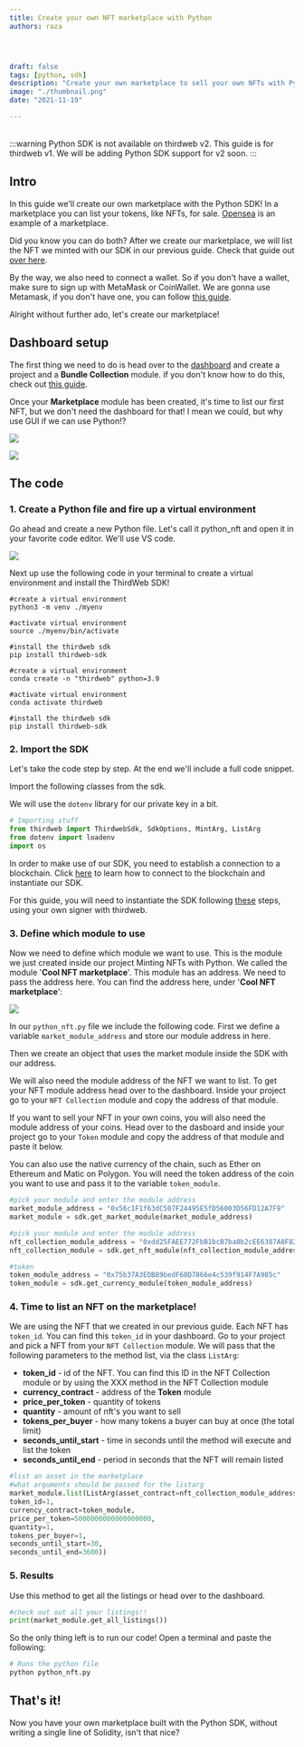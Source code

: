 ```yaml
---
title: Create your own NFT marketplace with Python
authors: raza




draft: false
tags: [python, sdk]
description: "Create your own marketplace to sell your own NFTs with Python"
image: "./thumbnail.png"
date: "2021-11-19"

---
```


<br />
:::warning
Python SDK is not available on thirdweb v2. This guide is for thirdweb v1. We will be adding Python SDK support for v2 soon.
:::

## Intro

In this guide we'll create our own marketplace with the Python SDK! In a marketplace you can list your tokens, like NFTs, for sale. [Opensea](https://opensea.io/) is an example of a marketplace.

Did you know you can do both? After we create our marketplace, we will list the NFT we minted with our SDK in our previous guide. Check that guide out [over here](/guides/mint-nft-collection-with-python-sdk).

By the way, we also need to connect a wallet. So if you don't have a wallet, make sure to sign up with MetaMask or CoinWallet. We are gonna use Metamask, if you don't have one, you can follow [this guide](/guides/create-a-metamask-wallet).

Alright without further ado, let's create our marketplace!

## Dashboard setup

The first thing we need to do is head over to the [dashboard](https://v1.thirdweb.com/dashboard) and create a project and a **Bundle Collection** module. if you don't know how to do this, check out [this guide](/learn-thirdweb/projects-and-modules).

Once your **Marketplace** module has been created, it's time to list our first NFT, but we don't need the dashboard for that! I mean we could, but why use GUI if we can use Python!?

![](./Untitled%209.png)

![](./Untitled%2010.png)

## The code

### 1. Create a Python file and fire up a virtual environment

Go ahead and create a new Python file. Let's call it python_nft and open it in your favorite code editor. We'll use VS code.

![](./terminal.png)

Next up use the following code in your terminal to create a virtual environment and install the ThirdWeb SDK!

```bash:virtual-env
#create a virtual environment
python3 -m venv ./myenv

#activate virtual environment
source ./myenv/bin/activate

#install the thirdweb sdk
pip install thirdweb-sdk
```

```bash:virtual-env
#create a virtual environment
conda create -n "thirdweb" python=3.9

#activate virtual environment
conda activate thirdweb

#install the thirdweb sdk
pip install thirdweb-sdk
```

### 2. Import the SDK

Let's take the code step by step. At the end we'll include a full code snippet.

Import the following classes from the sdk.

We will use the `dotenv` library for our private key in a bit.

```python:python_nft.py
# Importing stuff
from thirdweb import ThirdwebSdk, SdkOptions, MintArg, ListArg
from dotenv import loadenv
import os
```

In order to make use of our SDK, you need to establish a connection to a blockchain.
Click [here](/learn/connect-to-blockchain) to learn how to connect to the blockchain and instantiate our SDK.

For this guide, you will need to instantiate the SDK following [these](/learn/connect-to-blockchain#using-your-own-signer-with-thirdweb) steps, using your own signer with thirdweb.

### 3. Define which module to use

Now we need to define which module we want to use. This is the module we just created inside our project Minting NFTs with Python. We called the module '**Cool NFT marketplace**'. This module has an address. We need to pass the address here. You can find the address here, under '**Cool NFT marketplace**':

![](./Untitled%209.png)

In our `python_nft.py` file we include the following code. First we define a variable `market_module_address` and store our module address in here.

Then we create an object that uses the market module inside the SDK with our address.

We will also need the module address of the NFT we want to list. To get your NFT module address head over to the dashboard. Inside your project go to your `NFT Collection` module and copy the address of that module.

If you want to sell your NFT in your own coins, you will also need the module address of your coins. Head over to the dasboard and inside your project go to your `Token` module and copy the address of that module and paste it below.

You can also use the native currency of the chain, such as Ether on Ethereum and Matic on Polygon.
You will need the token address of the coin you want to use and pass it to the variable `token_module`.


```python:python_nft.py
#pick your module and enter the module address
market_module_address = "0x56c1F1f63dC507F24495E5fD56003D56FD12A7F9"
market_module = sdk.get_market_module(market_module_address)

#pick your module and enter the module address
nft_collection_module_address = "0xdd25FAEE772FbB1bcB7ba0b2cEE6387A8F82f032"
nft_collection_module = sdk.get_nft_module(nft_collection_module_address)

#token
token_module_address = "0x75b37A3EDB89bedF68D7866e4c539f914F7A985c"
token_module = sdk.get_currency_module(token_module_address)
```

### 4. Time to list an NFT on the marketplace!

We are using the NFT that we created in our previous guide. Each NFT has `token_id`. You can find this `token_id` in your dashboard. Go to your project and pick a NFT from your `NFT Collection` module. We will pass that the following parameters to the method list, via the class `ListArg`:

- **token_id** - id of the NFT. You can find this ID in the NFT Collection module or by using the XXX method in the NFT Collection module
- **currency_contract** - address of the **Token** module
- **price_per_token** - quantity of tokens
- **quantity** - amount of nft's you want to sell
- **tokens_per_buyer** - how many tokens a buyer can buy at once (the total limit)
- **seconds_until_start** - time in seconds until the method will execute and list the token
- **seconds_until_end** - period in seconds that the NFT will remain listed

```python:python_nft.py
#list an asset in the marketplace
#what arguments should be passed for the listarg
market_module.list(ListArg(asset_contract=nft_collection_module_address,
token_id=1,
currency_contract=token_module,
price_per_token=5000000000000000000,
quantity=1,
tokens_per_buyer=1,
seconds_until_start=30,
seconds_until_end=3600))
```

### 5. Results

Use this method to get all the listings or head over to the dashboard.

```python:python_nft.py
#check out out all your listings!!
print(market_module.get_all_listings())
```

So the only thing left is to run our code! Open a terminal and paste the following:

```bash
# Runs the python file
python python_nft.py
```

## That's it!

Now you have your own marketplace built with the Python SDK, without writing a single line of Solidity, isn't that nice?
